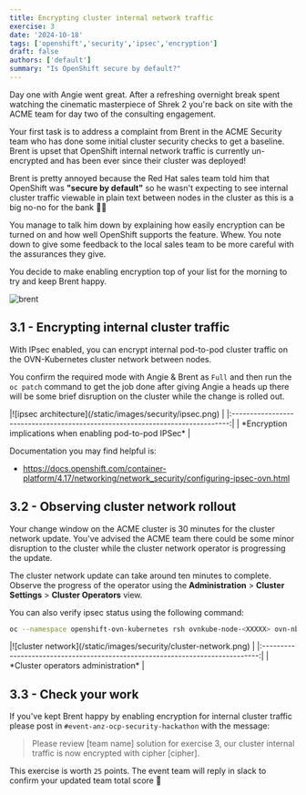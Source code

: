 ```yaml
---
title: Encrypting cluster internal network traffic
exercise: 3
date: '2024-10-18'
tags: ['openshift','security','ipsec','encryption']
draft: false
authors: ['default']
summary: "Is OpenShift secure by default?"
---
```


Day one with Angie went great. After a refreshing overnight break spent watching the cinematic masterpiece of Shrek 2 you're back on site with the ACME team for day two of the consulting engagement.

Your first task is to address a complaint from Brent in the ACME Security team who has done some initial cluster security checks to get a baseline. Brent is upset that OpenShift internal network traffic is currently un-encrypted and has been ever since their cluster was deployed! 

Brent is pretty annoyed because the Red Hat sales team told him that OpenShift was **"secure by default"** so he wasn't expecting to see internal cluster traffic viewable in plain text between nodes in the cluster as this is a big no-no for the bank 🤬🙅

You manage to talk him down by explaining how easily encryption can be turned on and how well OpenShift supports the feature. Whew. You note down to give some feedback to the local sales team to be more careful with the assurances they give.

You decide to make enabling encryption top of your list for the morning to try and keep Brent happy.

![brent](/static/images/security/brent.png)


## 3.1 - Encrypting internal cluster traffic

With IPsec enabled, you can encrypt internal pod-to-pod cluster traffic on the OVN-Kubernetes cluster network between nodes.

You confirm the required mode with Angie & Brent as `Full` and then run the `oc patch` command to get the job done after giving Angie a heads up there will be some brief disruption on the cluster while the change is rolled out.

<Zoom>
|![ipsec architecture](/static/images/security/ipsec.png)                       | 
|:-----------------------------------------------------------------------------:|
| *Encryption implications when enabling pod-to-pod IPSec*                      |
</Zoom>

Documentation you may find helpful is:

- https://docs.openshift.com/container-platform/4.17/networking/network_security/configuring-ipsec-ovn.html


## 3.2 - Observing cluster network rollout

Your change window on the ACME cluster is 30 minutes for the cluster network update. You've advised the ACME team there could be some minor disruption to the cluster while the cluster network operator is progressing the update.

The cluster network update can take around ten minutes to complete. Observe the progress of the operator using the **Administration** > **Cluster Settings** > **Cluster Operators** view.

You can also verify ipsec status using the following command:

```bash
oc --namespace openshift-ovn-kubernetes rsh ovnkube-node-<XXXXX> ovn-nbctl --no-leader-only get nb_global . ipsec
```

<Zoom>
|![cluster network](/static/images/security/cluster-network.png)                |
|:-----------------------------------------------------------------------------:|
| *Cluster operators administration*                                            |
</Zoom>


## 3.3 - Check your work

If you've kept Brent happy by enabling encryption for internal cluster traffic please post in `#event-anz-ocp-security-hackathon` with the message:

> Please review [team name] solution for exercise 3, our cluster internal traffic is now encrypted with cipher [cipher].

This exercise is worth `25` points. The event team will reply in slack to confirm your updated team total score 🎉 
